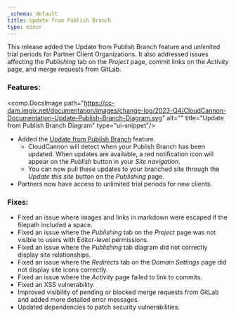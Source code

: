 ```yaml
---
_schema: default
title: Update from Publish Branch
type: minor
---
```

This release added the Update from Publish Branch feature and unlimited trial periods for Partner Client Organizations. It also addressed issues affecting the *Publishing* tab on the *Project* page, commit links on the *Activity* page, and merge requests from GitLab.

### Features:

<comp.DocsImage path="https://cc-dam.imgix.net/documentation/images/change-log/2023-Q4/CloudCannon-Documentation-Update-Publish-Branch-Diagram.svg" alt="" title="Update from Publish Branch Diagram" type="ui-snippet"/>

* Added the [Update from Publish Branch](/documentation/articles/connect-a-publish-branch/#update-from-publish-branch) feature.
  * CloudCannon will detect when your Publish Branch has been updated. When updates are available, a red notification icon will appear on the *Publish* button in your *Site navigation*.
  * You can now pull these updates to your branched site through the *Update this site* button on the *Publishing* page.
* Partners now have access to unlimited trial periods for new clients.

### Fixes:

* Fixed an issue where images and links in markdown were escaped if the filepath included a space.
* Fixed an issue where the *Publishing* tab on the *Project* page was not visible to users with Editor-level permissions.
* Fixed an issue where the *Publishing* tab diagram did not correctly display site relationships.
* Fixed an issue where the *Redirects* tab on the *Domain Settings* page did not display site icons correctly.
* Fixed an issue where the *Activity* page failed to link to commits.
* Fixed an XSS vulnerability.
* Improved visibility of pending or blocked merge requests from GitLab and added more detailed error messages.
* Updated dependencies to patch security vulnerabilities.